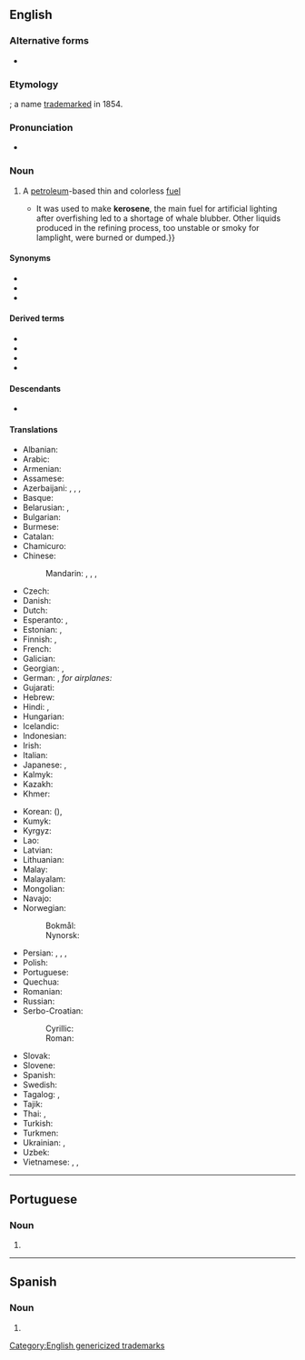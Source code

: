 {{also|kérosène}}
==English==
{{wikipedia}}

===Alternative forms===
* {{l|en|kerosine}}

===Etymology===
{{affix|en|κηρός|t1=wax|lang1=grc|-ene}}; a name [[trademark]]ed in 1854.

===Pronunciation===
* {{IPA|en|/ˈkɛɹəsiːn/}}

===Noun===
{{en-noun|~}}

# A [[petroleum]]-based thin and colorless [[fuel]]
#* {{quote-journal|en|date=2013-08-03|volume=408|issue=8847|magazine={{w|The Economist}}
|title=[http://www.economist.com/news/leaders/21582516-worlds-thirst-oil-could-be-nearing-peak-bad-news-producers-excellent Yesterday’s fuel]
|passage=The dawn of the oil age was fairly recent. Although the stuff was used to waterproof boats in the Middle East 6,000 years ago, extracting it in earnest began only in 1859 after an oil strike in Pennsylvania.{{...}}It was used to make '''kerosene''', the main fuel for artificial lighting after overfishing led to a shortage of whale blubber. Other liquids produced in the refining process, too unstable or smoky for lamplight, were burned or dumped.}}
#: {{ux|en|The '''kerosene''' lasted all winter, so the furnace kept us always warm.}}
#: {{syn|en|paraffin}} {{q|UK}}

====Synonyms====
* {{l|en|coal oil}}
* {{l|en|kero}}
* {{l|en|lamp oil}}

====Derived terms====
* {{l|en|biokerosene}}
* {{l|en|kerosene-like}}
* {{l|en|kerosenelike}}
* {{l|en|kerosenish}}

====Descendants====
* {{desc|ru|кероси́н|g=m}}

====Translations====
{{trans-top|thin, colorless fuel}}
* Albanian: {{t+|sq|vajgur|m}}
* Arabic: {{t|ar|كِيرُوسِين|m}}
* Armenian: {{t+|hy|կերոսին}}
* Assamese: {{t|as|কেৰাচিন}}
* Azerbaijani: {{t|az|kerosin}}, {{t|az|ağ neft}}, {{t|az|lampa nefti}}, {{t|az|ağ nöyüd}}
* Basque: {{t+|eu|keroseno}}
* Belarusian: {{t|be|га́за|f|sc=Cyrl}}, {{t|be|керасі́н|m|sc=Cyrl}}
* Bulgarian: {{t|bg|кероси́н|m|sc=Cyrl}}
* Burmese: {{t+|my|ရေနံဆီ|sc=Mymr}}
* Catalan: {{t|ca|querosè|m}}
* Chamicuro: {{t|ccc|kerosina}}
* Chinese:
*: Mandarin: {{t+|cmn|煤油|tr=méiyóu|sc=Hani}}, {{t+|cmn|火油|tr=huǒyóu|sc=Hani}}, {{t+|cmn|燈油}}, {{t+|cmn|灯油|tr=dēngyóu}}
* Czech: {{t+|cs|petrolej|m}}
* Danish: {{t|da|petroleum}}
* Dutch: {{t+|nl|kerosine|f}}
* Esperanto: {{t|eo|keroseno}}, {{t|eo|petrolo}}
* Estonian: {{t|et|petrooleum}}, {{t|et|lambiõli}}
* Finnish: {{t+|fi|petroli}} {{qualifier|generic}}, {{t+|fi|kerosiini}} {{qualifier|high quality}}
* French: {{t+|fr|kérosène|m}}
* Galician: {{t|gl|queroseno|m}}
* Georgian: {{t|ka|კეროსინი}}, {{t|ka|ნავთი}}
* German: {{t+|de|Petroleum|n}}, ''for airplanes:'' {{t+|de|Kerosin|n}}
* Gujarati: {{t|gu|ઘાસલેટ}}
* Hebrew: {{t|he|קֵרוֹסִין|m|tr=kerosin}}
* Hindi: {{t|hi|मिट्टी का तेल|tr=miṭṭī kā tel}}, {{t|hi|केरोसीन|sc=Deva}}
* Hungarian: {{t+|hu|kerozin}}
* Icelandic: {{t|is|kerósín}}
* Indonesian: {{t+|id|kerosin}}
* Irish: {{t|ga|ceirisín}}
* Italian: {{t+|it|cherosene|m}}
* Japanese: {{t|ja|灯油|tr=とうゆ, tōyu|sc=Jpan}}, {{t|ja|ケロシン|tr=keroshin|sc=Jpan}}
* Kalmyk: {{t|xal|намк}}
* Kazakh: {{t+|kk|керосин|sc=Cyrl}}
* Khmer: {{t+|km|កាត}}
{{trans-mid}}
* Korean: {{t+|ko|등유}} ({{t+|ko|燈油}}), {{t|ko|케로신}}
* Kumyk: {{t|kum|нап|tr=nap}}
* Kyrgyz: {{t+|ky|керосин|m|sc=Cyrl}}
* Lao: {{t|lo|ກ້າດ}}
* Latvian: {{t|lv|petroleja|f}}
* Lithuanian: {{t|lt|žibalas|m}}
* Malay: {{t|ms|minyak tanah}}
* Malayalam: {{t+|ml|മണ്ണെണ്ണ|sc=Mlym}}
* Mongolian: {{t+|mn|керосин|sc=Cyrl}}
* Navajo: {{t|nv|akʼahkǫʼ}}
* Norwegian:
*: Bokmål: {{t+|nb|parafin|m}}
*: Nynorsk: {{t|nn|parafin|m}}
* Persian: {{t|fa|نفت سفید|tr=naft-e sefid|sc=fa-Arab}}, {{t+|fa|نفت|tr=naft|sc=fa-Arab}}, {{t|fa|نفت چراغ|tr=naft-e čerâğ}}, {{t|fa|کروسن|tr=kerosen}}
* Polish: {{t+|pl|nafta|f}}
* Portuguese: {{t+|pt|querosene|n}}
* Quechua: {{t|qu|kirusini}}
* Romanian: {{t+|ro|petrol lampant|n}}
* Russian: {{t+|ru|кероси́н|m}}
* Serbo-Croatian:
*: Cyrillic: {{t|sh|керозин|m}}
*: Roman: {{t+|sh|kerozin|m}}
* Slovak: {{t+|sk|petrolej|m}}
* Slovene: {{t|sl|petrolej|m}}
* Spanish: {{t+|es|queroseno|m}}
* Swedish: {{t+|sv|fotogen|c}}
* Tagalog: {{t|tl|gaas}}, {{t|tl|kerosina}}
* Tajik: {{t|tg|керосин}}
* Thai: {{t|th|น้ำมันก๊าด}}, {{t+|th|ก๊าด}}
* Turkish: {{t|tr|kerosen}}
* Turkmen: {{t|tk|kerosin}}
* Ukrainian: {{t|uk|гас|m|sc=Cyrl}}, {{t+|uk|кероси́н|m|sc=Cyrl}}
* Uzbek: {{t+|uz|kerosin}}
* Vietnamese: {{t+|vi|dầu hỏa}}, {{t|vi|dầu lửa}}, {{t|vi|kêrôsin}}
{{trans-bottom}}

[[Category:English genericized trademarks]]

----

==Portuguese==

===Noun===
{{pt-noun|m|s}}

# {{obsolete spelling of|pt|querosene}}

----

==Spanish==

===Noun===
{{es-noun|m}}

# {{l|en|kerosene}}